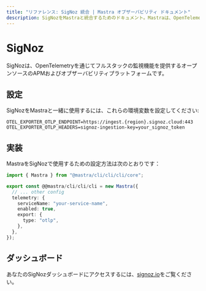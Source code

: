 ```yaml
---
title: "リファレンス: SigNoz 統合 | Mastra オブザーバビリティ ドキュメント"
description: SigNozをMastraと統合するためのドキュメント。Mastraは、OpenTelemetryを通じてフルスタック監視を提供するオープンソースのAPMおよびオブザーバビリティプラットフォームです。
---
```


# SigNoz

SigNozは、OpenTelemetryを通じてフルスタックの監視機能を提供するオープンソースのAPMおよびオブザーバビリティプラットフォームです。

## 設定

SigNozをMastraと一緒に使用するには、これらの環境変数を設定してください:

```env
OTEL_EXPORTER_OTLP_ENDPOINT=https://ingest.{region}.signoz.cloud:443
OTEL_EXPORTER_OTLP_HEADERS=signoz-ingestion-key=your_signoz_token
```

## 実装

MastraをSigNozで使用するための設定方法は次のとおりです：

```typescript
import { Mastra } from "@mastra/cli/cli/cli/core";

export const @@mastra/cli/cli/cli = new Mastra({
  // ... other config
  telemetry: {
    serviceName: "your-service-name",
    enabled: true,
    export: {
      type: "otlp",
    },
  },
});
```

## ダッシュボード

あなたのSigNozダッシュボードにアクセスするには、[signoz.io](https://signoz.io/)をご覧ください。
